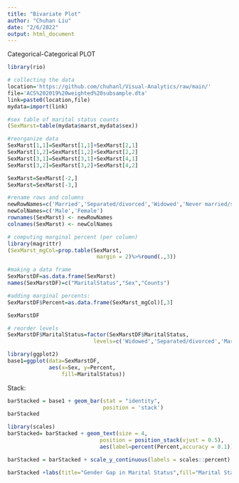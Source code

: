 ```yaml
---
title: "Bivariate Plot"
author: "Chuhan Liu"
date: "2/6/2022"
output: html_document
---
```


Categorical-Categorical PLOT
```r
library(rio)

# collecting the data
location='https://github.com/chuhanl/Visual-Analytics/raw/main/'
file='ACS%202019%20weighted%20subsample.dta'
link=paste0(location,file)
mydata=import(link)
```

```r
#sex table of marital status counts
(SexMarst=table(mydata$marst,mydata$sex))

#reorganize data
SexMarst[1,1]=SexMarst[1,1]+SexMarst[2,1]
SexMarst[1,2]=SexMarst[1,2]+SexMarst[2,2]
SexMarst[3,1]=SexMarst[3,1]+SexMarst[4,1]
SexMarst[3,2]=SexMarst[3,2]+SexMarst[4,2]

SexMarst=SexMarst[-2,]
SexMarst=SexMarst[-3,]

#rename rows and columns
newRowNames=c('Married','Separated/divorced','Widowed','Never married/single')
newColNames=c('Male','Female')
rownames(SexMarst) <- newRowNames
colnames(SexMarst) <- newColNames
```

```r
# computing marginal percent (per column)
library(magrittr)
(SexMarst_mgCol=prop.table(SexMarst,
                            margin = 2)%>%round(.,3))
```

```r
#making a data frame
SexMarstDF=as.data.frame(SexMarst)
names(SexMarstDF)=c("MaritalStatus","Sex","Counts")

#adding marginal percents:
SexMarstDF$Percent=as.data.frame(SexMarst_mgCol)[,3]

SexMarstDF
```

```r
# reorder levels
SexMarstDF$MaritalStatus=factor(SexMarstDF$MaritalStatus,
                           levels=c('Widowed','Separated/divorced','Married','Never married/single'))

library(ggplot2)
base1=ggplot(data=SexMarstDF, 
             aes(x=Sex, y=Percent,
                 fill=MaritalStatus))
```

Stack:
```r
barStacked = base1 + geom_bar(stat = "identity",
                              position = 'stack')
barStacked
```

```r
library(scales)
barStacked= barStacked + geom_text(size = 4,
                             position = position_stack(vjust = 0.5),
                             aes(label=percent(Percent,accuracy = 0.1)))

barStacked = barStacked + scale_y_continuous(labels = scales::percent)

barStacked +labs(title="Gender Gap in Marital Status",fill="Marital Status")
```
